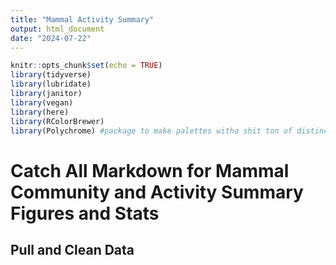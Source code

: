 ```yaml
---
title: "Mammal Activity Summary"
output: html_document
date: "2024-07-22"
---
```


```r
knitr::opts_chunk$set(echo = TRUE)
library(tidyverse)
library(lubridate)
library(janitor)
library(vegan)
library(here)
library(RColorBrewer)
library(Polychrome) #package to make palettes witha shit ton of distinct colors
```

# Catch All Markdown for Mammal Community and Activity Summary Figures and Stats

## Pull and Clean Data
```r

```

